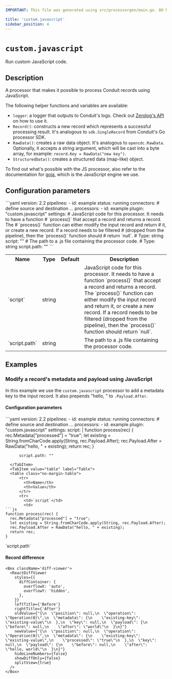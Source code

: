 ```yaml
---
IMPORTANT: This file was generated using src/processorgen/main.go. DO NOT EDIT.

title: 'custom.javascript'
sidebar_position: 4
---
```



# `custom.javascript`

Run custom JavaScript code.

## Description

A processor that makes it possible to process Conduit records using JavaScript.

The following helper functions and variables are available:
* `logger`: a logger that outputs to Conduit's logs. Check out [Zerolog's API](https://github.com/rs/zerolog) on how to use it.
* `Record()`: constructs a new record which represents a successful processing result.
It's analogous to `sdk.SingleRecord` from Conduit's Go processor SDK.
* `RawData()`: creates a raw data object. It's analogous to `opencdc.RawData`. Optionally, it
accepts a string argument, which will be cast into a byte array, for example: `record.Key = RawData("new key")`.
* `StructuredData()`: creates a structured data (map-like) object.

To find out what's possible with the JS processor, also refer to the documentation for 
[goja](https://github.com/dop251/goja), which is the JavaScript engine we use.

## Configuration parameters

<Tabs groupId="config-params">
  <TabItem value="yaml" label="YAML">
```yaml
version: 2.2
pipelines:
  - id: example
    status: running
    connectors:
      # define source and destination ...
    processors:
      - id: example
        plugin: "custom.javascript"
        settings:
          # JavaScript code for this processor. It needs to have a function
          # `process()` that accept a record and returns a record. The
          # `process()` function can either modify the input record and return
          # it, or create a new record. If a record needs to be filtered
          # (dropped from the pipeline), then the `process()` function should
          # return `null`.
          # Type: string
          script: ""
          # The path to a .js file containing the processor code.
          # Type: string
          script.path: ""
```
  </TabItem>
  <TabItem value="table" label="Table">
  <table class="no-margin-table">
      <tr>
        <th>Name</th>
        <th>Type</th>
        <th>Default</th>
        <th>Description</th>
      </tr>
      <tr>
        <td>`script`</td>
        <td>string</td>
        <td><Chip label="null" /></td>
        <td>
  JavaScript code for this processor.
It needs to have a function `process()` that accept
a record and returns a record.
The `process()` function can either modify the input record and return it,
or create a new record.
If a record needs to be filtered (dropped from the pipeline),
then the `process()` function should return `null`.
        </td>
      </tr>
      <tr>
        <td>`script.path`</td>
        <td>string</td>
        <td><Chip label="null" /></td>
        <td>
  The path to a .js file containing the processor code.
        </td>
      </tr>
    </table>
  </TabItem>
</Tabs>

## Examples

### Modify a record's metadata and payload using JavaScript

In this example we use the `custom.javascript` processor to add a metadata key to the input record. It also prepends "hello, " to `.Payload.After`.

#### Configuration parameters

<Tabs groupId="config-params">
  <TabItem value="yaml" label="YAML">
```yaml
version: 2.2
pipelines:
  - id: example
    status: running
    connectors:
      # define source and destination ...
    processors:
      - id: example
        plugin: "custom.javascript"
        settings:
          script: |
            function process(rec) {
              rec.Metadata["processed"] = "true";
              let existing = String.fromCharCode.apply(String, rec.Payload.After);
              rec.Payload.After = RawData("hello, " + existing);
              return rec;
            }

          script.path: ""
```
  </TabItem>
  <TabItem value="table" label="Table">
  <table class="no-margin-table">
      <tr>
        <th>Name</th>
        <th>Value</th>
      </tr>
      <tr>
        <td>`script`</td>
        <td>
```js
function process(rec) {
  rec.Metadata["processed"] = "true";
  let existing = String.fromCharCode.apply(String, rec.Payload.After);
  rec.Payload.After = RawData("hello, " + existing);
  return rec;
}
```
</td>
      </tr>
      <tr>
        <td>`script.path`</td>
        <td><Chip label="null" /></td>
      </tr>
    </table>
  </TabItem>
</Tabs>

#### Record difference

```mdx-code-block
<Box className='diff-viewer'>
  <ReactDiffViewer
    styles={{
      diffContainer: {
        overflowX: 'auto',
        overflowY: 'hidden',
      },
    }}
    leftTitle={'Before'}
    rightTitle={'After'}
    oldValue={"{\n  \"position\": null,\n  \"operation\": \"Operation(0)\",\n  \"metadata\": {\n    \"existing-key\": \"existing-value\"\n  },\n  \"key\": null,\n  \"payload\": {\n    \"before\": null,\n    \"after\": \"world\"\n  }\n}"}
    newValue={"{\n  \"position\": null,\n  \"operation\": \"Operation(0)\",\n  \"metadata\": {\n    \"existing-key\": \"existing-value\",\n    \"processed\": \"true\"\n  },\n  \"key\": null,\n  \"payload\": {\n    \"before\": null,\n    \"after\": \"hello, world\"\n  }\n}"}
    hideLineNumbers={false}
    showDiffOnly={false}
    splitView={true}
  />
</Box>
```

